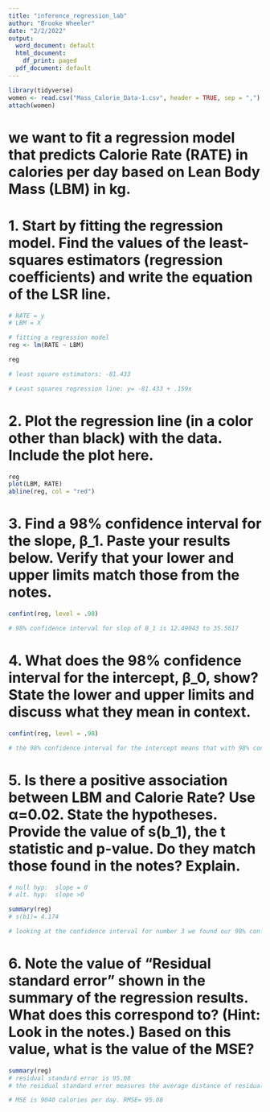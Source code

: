 ```yaml
---
title: "inference_regression_lab"
author: "Brooke Wheeler"
date: "2/2/2022"
output:
  word_document: default
  html_document:
    df_print: paged
  pdf_document: default
---
```


```r
library(tidyverse)
women <- read.csv("Mass_Calorie_Data-1.csv", header = TRUE, sep = ",")
attach(women)
```

# we want to fit a regression model that predicts Calorie Rate (RATE) in calories per day based on Lean Body Mass (LBM) in kg.

# 1.	Start by fitting the regression model.  Find the values of the least-squares estimators (regression coefficients) and write the equation of the LSR line.
```r
# RATE = y
# LBM = X

# fitting a regression model
reg <- lm(RATE ~ LBM)

reg

# least square estimators: -81.433

# Least squares regression line: y= -81.433 + .159x
```

# 2. Plot the regression line (in a color other than black) with the data.  Include the plot here.  
```r
reg
plot(LBM, RATE)
abline(reg, col = "red")
```
# 3. 	Find a 98% confidence interval for the slope, β_1.  Paste your results below.  Verify that your lower and upper limits match those from the notes.
```r
confint(reg, level = .98)

# 98% confidence interval for slop of B_1 is 12.49043 to 35.5617
```

# 4. 	What does the 98% confidence interval for the intercept, β_0, show?  State the lower and upper limits and discuss what they mean in context.
```r
confint(reg, level = .98)

# the 98% confidence interval for the intercept means that with 98% confidence we estimate that the average (y) value of the intercept is between -301.01781 and 703.3410 meaning that when x is zero (if a women was to weigh 0 kg) then the rate of calories burned per day is between -301.01781 and 703.3410
```

# 5. 	Is there a positive association between LBM and Calorie Rate?  Use α=0.02. State the hypotheses.  Provide the value of s(b_1), the t statistic and p-value.  Do they match those found in the notes?  Explain.
```r
# null hyp:  slope = 0
# alt. hyp:  slope >0

summary(reg)
# s(b1)= 4.174

# looking at the confidence interval for number 3 we found our 98% confidence interval for slop of B_1 is 12.49043 to 35.5617. Since zero is not in this interval we know we can reject the null hypothesis at level alpha=.02 and support that there is a positive association between LBM and calorie rate.

```

# 6. Note the value of “Residual standard error” shown in the summary of the regression results. What does this correspond to? (Hint: Look in the notes.) Based on this value, what is the value of the MSE?
```r
summary(reg)
# residual standard error is 95.08
# the residual standard error measures the average distance of residuals from the regression line. The residual standard eror corresponds to RMSE. This means that on average the residual is 95.08 away from the regression line. 

# MSE is 9040 calories per day. RMSE= 95.08

```






